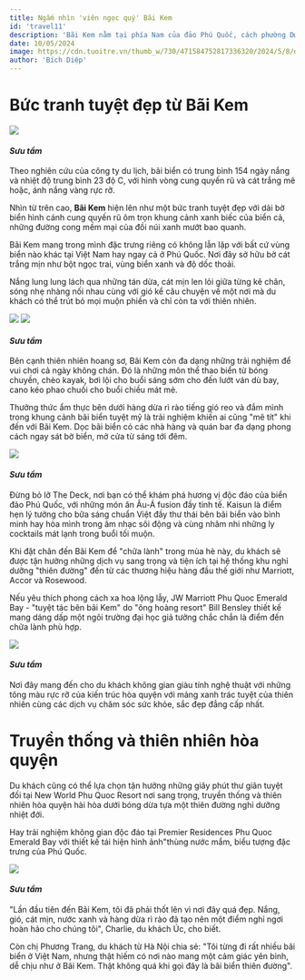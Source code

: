 ```yaml
---
title: Ngắm nhìn 'viên ngọc quý' Bãi Kem
id: 'travel11'
description: 'Bãi Kem nằm tại phía Nam của đảo Phú Quốc, cách phường Dương Đông khoảng 25km, từng xuất hiện trong top 50 bãi biển đẹp nhất hành tinh do Công ty du lịch Flight Network của Canada công bố.'
date: 10/05/2024
image: https://cdn.tuoitre.vn/thumb_w/730/471584752817336320/2024/5/8/dji202404171701200273dss3pro-17151382741251447978436.jpg
author: 'Bích Diệp'
---
```


# Bức tranh tuyệt đẹp từ Bãi Kem

![](https://cdn.tuoitre.vn/thumb_w/730/471584752817336320/2024/5/8/dji202404171701200273dss3pro-17151382741251447978436.jpg)
#### _Sưu tầm_

Theo nghiên cứu của công ty du lịch, bãi biển có trung bình 154 ngày nắng và nhiệt độ trung bình 23 độ C, với hình vòng cung quyến rũ và cát trắng mê hoặc, ánh nắng vàng rực rỡ.

Nhìn từ trên cao, **Bãi Kem** hiện lên như một bức tranh tuyệt đẹp với dải bờ biển hình cánh cung quyến rũ ôm trọn khung cảnh xanh biếc của biển cả, những đường cong mềm mại của đồi núi xanh mướt bao quanh.

Bãi Kem mang trong mình đặc trưng riêng có không lẫn lặp với bất cứ vùng biển nào khác tại Việt Nam hay ngay cả ở Phú Quốc. Nơi đây sở hữu bờ cát trắng mịn như bột ngọc trai, vùng biển xanh và độ dốc thoải.

Nắng lung lung lách qua những tán dừa, cát mịn len lỏi giữa từng kẽ chân, sóng nhẹ nhàng nối nhau cùng với gió kể câu chuyện về một nơi mà du khách có thể trút bỏ mọi muộn phiền và chỉ còn ta với thiên nhiên.

![](https://cdn.tuoitre.vn/471584752817336320/2024/5/8/dji202404171308290119dss3pro-17151382741181671929196.jpg)
![](https://cdn.tuoitre.vn/471584752817336320/2024/5/8/dji202404171651490208dss3pro-17151382741211806086678.jpg)
#### _Sưu tầm_

Bên cạnh thiên nhiên hoang sơ, Bãi Kem còn đa dạng những trải nghiệm để vui chơi cả ngày không chán. Đó là những môn thể thao biển từ bóng chuyền, chèo kayak, bơi lội cho buổi sáng sớm cho đến lướt ván dù bay, cano kéo phao chuối cho buổi chiều mát mẻ.

Thưởng thức ẩm thực bên dưới hàng dừa rì rào tiếng gió reo và đắm mình trong khung cảnh bãi biển tuyệt mỹ là trải nghiệm khiến ai cũng "mê tít" khi đến với Bãi Kem. Dọc bãi biển có các nhà hàng và quán bar đa dạng phong cách ngay sát bờ biển, mở cửa từ sáng tới đêm.

![](https://cdn.tuoitre.vn/thumb_w/730/471584752817336320/2024/5/8/4408078174066570421477614494974749322711672n-17151389068781755846941.jpeg)
#### _Sưu tầm_

Đừng bỏ lỡ The Deck, nơi bạn có thể khám phá hương vị độc đáo của biển đảo Phú Quốc, với những món ăn Âu-Á fusion đầy tinh tế. Kaisun là điểm hẹn lý tưởng cho bữa sáng chuẩn Việt đầy thư thái bên bãi biển vào bình minh hay hòa mình trong âm nhạc sôi động và cùng nhâm nhi những ly cocktails mát lạnh trong buổi tối muộn.

Khi đặt chân đến Bãi Kem để "chữa lành" trong mùa hè này, du khách sẽ được tận hưởng những dịch vụ sang trọng và tiện ích tại hệ thống khu nghỉ dưỡng "thiên đường" đến từ các thương hiệu hàng đầu thế giới như Marriott, Accor và Rosewood.

Nếu yêu thích phong cách xa hoa lộng lẫy, JW Marriott Phu Quoc Emerald Bay - "tuyệt tác bên bãi Kem" do "ông hoàng resort" Bill Bensley thiết kế mang dáng dấp một ngôi trường đại học giả tưởng chắc chắn là điểm đến chữa lành phù hợp.

![](https://cdn.tuoitre.vn/471584752817336320/2024/5/8/dji202404171644370171dss3pro-1715138274119639885385.jpg)
#### _Sưu tầm_

Nơi đây mang đến cho du khách không gian giàu tính nghệ thuật với những tông màu rực rỡ của kiến trúc hòa quyện với mảng xanh trác tuyệt của thiên nhiên cùng các dịch vụ chăm sóc sức khỏe, sắc đẹp đẳng cấp nhất.

# Truyền thống và thiên nhiên hòa quyện

Du khách cũng có thể lựa chọn tận hưởng những giây phút thư giãn tuyệt đối tại New World Phu Quoc Resort nơi sang trọng, truyền thống và thiên nhiên hòa quyện hài hòa dưới bóng dừa tựa một thiên đường nghỉ dưỡng nhiệt đới.

Hay trải nghiệm không gian độc đáo tại Premier Residences Phu Quoc Emerald Bay với thiết kế tái hiện hình ảnh"thùng nước mắm, biểu tượng đặc trưng của Phú Quốc.

![](https://cdn.tuoitre.vn/471584752817336320/2024/5/8/3128836012023939822273335152004632676480276n-17151382741061695101592.jpeg)
#### _Sưu tầm_

"Lần đầu tiên đến Bãi Kem, tôi đã phải thốt lên vì nơi đây quá đẹp. Nắng, gió, cát mịn, nước xanh và hàng dừa rì rào đã tạo nên một điểm nghỉ ngơi hoàn hảo cho chúng tôi", Charlie, du khách Úc, cho biết.

Còn chị Phương Trang, du khách từ Hà Nội chia sẻ: "Tôi từng đi rất nhiều bãi biển ở Việt Nam, nhưng thật hiếm có nơi nào mang một cảm giác yên bình, dễ chịu như ở Bãi Kem. Thật không quá khi gọi đây là bãi biển thiên đường".
